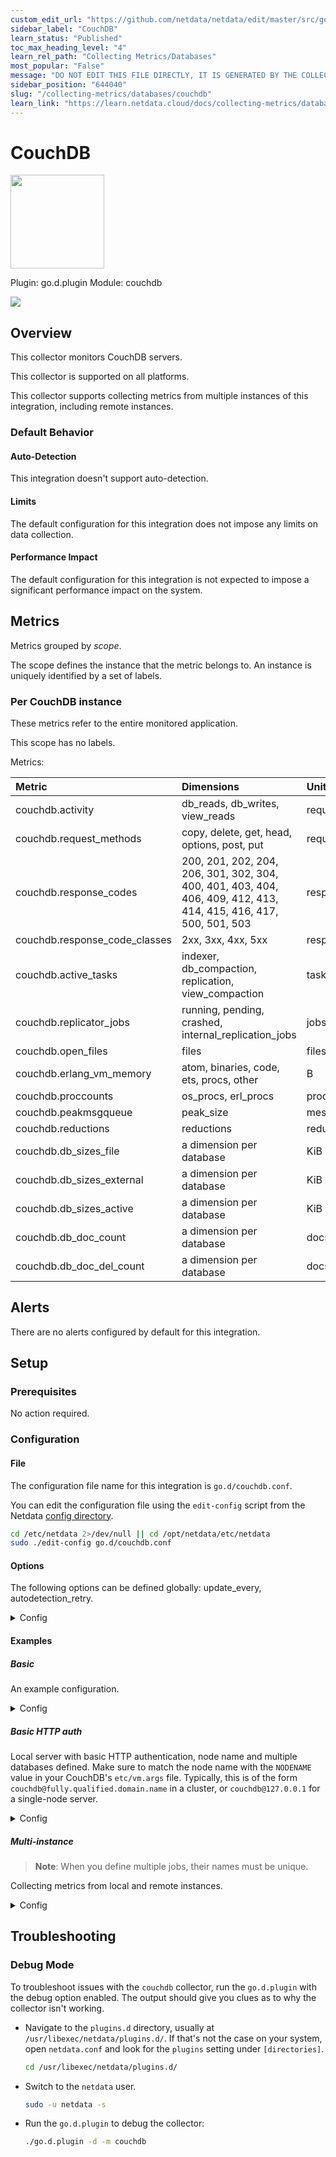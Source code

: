 ```yaml
---
custom_edit_url: "https://github.com/netdata/netdata/edit/master/src/go/collectors/go.d.plugin/modules/couchdb/metadata.yaml"
sidebar_label: "CouchDB"
learn_status: "Published"
toc_max_heading_level: "4"
learn_rel_path: "Collecting Metrics/Databases"
most_popular: "False"
message: "DO NOT EDIT THIS FILE DIRECTLY, IT IS GENERATED BY THE COLLECTOR'S metadata.yaml FILE"
sidebar_position: "644040"
slug: "/collecting-metrics/databases/couchdb"
learn_link: "https://learn.netdata.cloud/docs/collecting-metrics/databases/couchdb"
---
```



# CouchDB


<img src="https://netdata.cloud/img/couchdb.svg" width="150"/>


Plugin: go.d.plugin
Module: couchdb

<img src="https://img.shields.io/badge/maintained%20by-Netdata-%2300ab44" />

## Overview

This collector monitors CouchDB servers.




This collector is supported on all platforms.

This collector supports collecting metrics from multiple instances of this integration, including remote instances.


### Default Behavior

#### Auto-Detection

This integration doesn't support auto-detection.

#### Limits

The default configuration for this integration does not impose any limits on data collection.

#### Performance Impact

The default configuration for this integration is not expected to impose a significant performance impact on the system.


## Metrics

Metrics grouped by *scope*.

The scope defines the instance that the metric belongs to. An instance is uniquely identified by a set of labels.



### Per CouchDB instance

These metrics refer to the entire monitored application.

This scope has no labels.

Metrics:

| Metric | Dimensions | Unit |
|:------|:----------|:----|
| couchdb.activity | db_reads, db_writes, view_reads | requests/s |
| couchdb.request_methods | copy, delete, get, head, options, post, put | requests/s |
| couchdb.response_codes | 200, 201, 202, 204, 206, 301, 302, 304, 400, 401, 403, 404, 406, 409, 412, 413, 414, 415, 416, 417, 500, 501, 503 | responses/s |
| couchdb.response_code_classes | 2xx, 3xx, 4xx, 5xx | responses/s |
| couchdb.active_tasks | indexer, db_compaction, replication, view_compaction | tasks |
| couchdb.replicator_jobs | running, pending, crashed, internal_replication_jobs | jobs |
| couchdb.open_files | files | files |
| couchdb.erlang_vm_memory | atom, binaries, code, ets, procs, other | B |
| couchdb.proccounts | os_procs, erl_procs | processes |
| couchdb.peakmsgqueue | peak_size | messages |
| couchdb.reductions | reductions | reductions |
| couchdb.db_sizes_file | a dimension per database | KiB |
| couchdb.db_sizes_external | a dimension per database | KiB |
| couchdb.db_sizes_active | a dimension per database | KiB |
| couchdb.db_doc_count | a dimension per database | docs |
| couchdb.db_doc_del_count | a dimension per database | docs |



## Alerts

There are no alerts configured by default for this integration.


## Setup

### Prerequisites

No action required.

### Configuration

#### File

The configuration file name for this integration is `go.d/couchdb.conf`.


You can edit the configuration file using the `edit-config` script from the
Netdata [config directory](/docs/netdata-agent/configuration#the-netdata-config-directory).

```bash
cd /etc/netdata 2>/dev/null || cd /opt/netdata/etc/netdata
sudo ./edit-config go.d/couchdb.conf
```
#### Options

The following options can be defined globally: update_every, autodetection_retry.


<details><summary>Config</summary>

| Name | Description | Default | Required |
|:----|:-----------|:-------|:--------:|
| update_every | Data collection frequency. | 1 | no |
| autodetection_retry | Recheck interval in seconds. Zero means no recheck will be scheduled. | 0 | no |
| url | Server URL. | http://127.0.0.1:5984 | yes |
| node | CouchDB node name. Same as -name vm.args argument. | _local | no |
| databases | List of database names for which db-specific stats should be displayed, space separated. |  | no |
| username | Username for basic HTTP authentication. |  | no |
| password | Password for basic HTTP authentication. |  | no |
| proxy_url | Proxy URL. |  | no |
| proxy_username | Username for proxy basic HTTP authentication. |  | no |
| proxy_password | Password for proxy basic HTTP authentication. |  | no |
| timeout | HTTP request timeout. | 2 | no |
| method | HTTP request method. | GET | no |
| body | HTTP request body. |  | no |
| headers | HTTP request headers. |  | no |
| not_follow_redirects | Redirect handling policy. Controls whether the client follows redirects. | no | no |
| tls_skip_verify | Server certificate chain and hostname validation policy. Controls whether the client performs this check. | no | no |
| tls_ca | Certification authority that the client uses when verifying the server's certificates. |  | no |
| tls_cert | Client tls certificate. |  | no |
| tls_key | Client tls key. |  | no |

</details>

#### Examples

##### Basic

An example configuration.

<details><summary>Config</summary>

```yaml
jobs:
  - name: local
    url: http://127.0.0.1:5984

```
</details>

##### Basic HTTP auth

Local server with basic HTTP authentication, node name and multiple databases defined. Make sure to match the node name with the `NODENAME` value in your CouchDB's `etc/vm.args` file.  Typically, this is of the form `couchdb@fully.qualified.domain.name` in a cluster, or `couchdb@127.0.0.1` for a single-node server.


<details><summary>Config</summary>

```yaml
jobs:
  - name: local
    url: http://127.0.0.1:5984
    node: couchdb@127.0.0.1
    databases: my-db other-db
    username: foo
    password: bar

```
</details>

##### Multi-instance

> **Note**: When you define multiple jobs, their names must be unique.

Collecting metrics from local and remote instances.


<details><summary>Config</summary>

```yaml
jobs:
  - name: local
    url: http://127.0.0.1:5984

  - name: remote
    url: http://203.0.113.0:5984

```
</details>



## Troubleshooting

### Debug Mode

To troubleshoot issues with the `couchdb` collector, run the `go.d.plugin` with the debug option enabled. The output
should give you clues as to why the collector isn't working.

- Navigate to the `plugins.d` directory, usually at `/usr/libexec/netdata/plugins.d/`. If that's not the case on
  your system, open `netdata.conf` and look for the `plugins` setting under `[directories]`.

  ```bash
  cd /usr/libexec/netdata/plugins.d/
  ```

- Switch to the `netdata` user.

  ```bash
  sudo -u netdata -s
  ```

- Run the `go.d.plugin` to debug the collector:

  ```bash
  ./go.d.plugin -d -m couchdb
  ```


